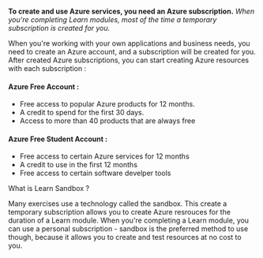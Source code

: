 
<br/>
<b>To create and use Azure services, you need an Azure subscription.</b>
<i>
  When you're completing Learn modules, most of the time a temporary
  subscription is created for you.
</i>

When you're working with your own applications and business needs, you need to create an Azure account, and a subscription will be created for you. After created Azure subscriptions, you can start creating Azure resources with each subscription :

#### Azure Free Account :

- Free access to popular Azure products for 12 months.
- A credit to spend for the first 30 days.
- Access to more than 40 products that are always free

#### Azure Free Student Account :

- Free access to certain Azure services for 12 months
- A credit to use in the first 12 months
- Free access to certain software develper tools

<Callout type="info" emoji="ℹ️">
  What is Learn Sandbox ?
  
  Many exercises use a technology called the sandbox. 
  This create a temporary subscription allows you to create Azure resrouces for the duration of a Learn module.
  When you're completing a Learn module, you can use a personal subscription - sandbox is the preferred method to use though, because it allows you to create and test resources at no cost to you.
</Callout>
